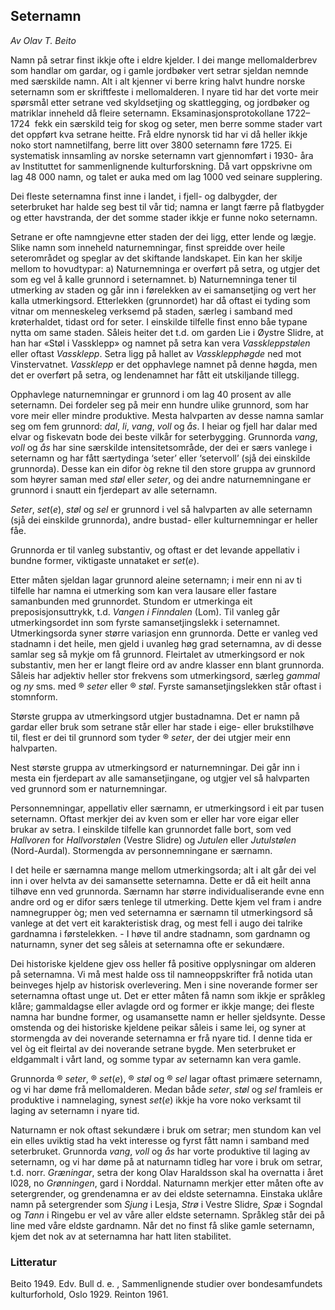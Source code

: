 ## Seternamn

*Av Olav T. Beito*

Namn på setrar finst ikkje ofte i eldre kjelder. I dei mange mellomalderbrev som handlar om gardar, og i gamle jordbøker vert setrar sjeldan nemnde med særskilde namn. Alt i alt kjenner vi berre kring halvt hundre norske seternamn som er skriftfeste i mellomalderen. I nyare tid har det vorte meir spørsmål etter setrane ved skyldsetjing og skattlegging, og jordbøker og matriklar inneheld då fleire seternamn. Eksaminasjonsprotokollane 1722–1724  fekk ein særskild teig for skog og seter, men berre somme stader vart det oppført kva setrane heitte. Frå eldre nynorsk tid har vi då heller ikkje noko stort namnetilfang, berre litt over 3800 seternamn føre 1725. Ei systematisk innsamling av norske seternamn vart gjennomført i 1930- åra av Instituttet for sammenlignende kulturforskning. Då vart oppskrivne om lag 48 000 namn, og talet er auka med om lag 1000 ved seinare supplering.

Dei fleste seternamna finst inne i landet, i fjell- og dalbygder, der seterbruket har halde seg best til vår tid; namna er langt færre på flatbygder og etter havstranda, der det somme stader ikkje er funne noko seternamn.

Setrane er ofte namngjevne etter staden der dei ligg, etter lende og lægje. Slike namn som inneheld naturnemningar, finst spreidde over heile seterområdet og speglar av det skiftande landskapet. Ein kan her skilje mellom to hovudtypar: a) Naturnemninga er overført på setra, og utgjer det som eg vel å kalle grunnord i seternamnet. b) Naturnemninga tener til utmerking av staden og går inn i førelekken av ei samansetjing og vert her kalla utmerkingsord. Etterlekken (grunnordet) har då oftast ei tyding som vitnar om menneskeleg verksemd på staden, særleg i samband med krøterhaldet, tidast ord for seter. I einskilde tilfelle finst enno båe typane nytta om same staden. Såleis heiter det t.d. om garden Lie i Øystre Slidre, at han har «Støl i Vassklepp» og namnet på setra kan vera _Vasskleppstølen_ eller oftast _Vassklepp_. Setra ligg på hallet av _Vassklepphøgde_ ned mot Vinstervatnet. _Vassklepp_ er det opphavlege namnet på denne høgda, men det er overført på setra, og lendenamnet har fått eit utskiljande tillegg.

Opphavlege naturnemningar er grunnord i om lag 40 prosent av alle seternamn. Dei fordeler seg på meir enn hundre ulike grunnord, som har vore meir eller mindre produktive. Mesta halvparten av desse namna samlar seg om fem grunnord: _dal_, _li_, _vang_, _voll_ og _ås_. I heiar og fjell har dalar med elvar og fiskevatn bode dei beste vilkår for seterbygging. Grunnorda _vang_, _voll_ og _ås_ har sine særskilde intensitetsområde, der dei er særs vanlege i seternamn og har fått særtydinga ‘seter’ eller ‘setervoll’ (sjå dei einskilde grunnorda). Desse kan ein difor òg rekne til den store gruppa av grunnord som høyrer saman med _støl_ eller _seter_, og dei andre naturnemningane er grunnord i snautt ein fjerdepart av alle seternamn.

_Seter_, _set_(_e_), _støl_ og _sel_ er grunnord i vel så halvparten av alle seternamn (sjå dei einskilde grunnorda), andre bustad- eller kulturnemningar er heller fåe.

Grunnorda er til vanleg substantiv, og oftast er det levande appellativ i bundne former, viktigaste unnataket er _set_(_e_).

Etter måten sjeldan lagar grunnord aleine seternamn; i meir enn ni av ti tilfelle har namna ei utmerking som kan vera lausare eller fastare samanbunden med grunnordet. Stundom er utmerkinga eit preposisjonsuttrykk, t.d. _Vangen i Finndalen_ (Lom). Til vanleg går utmerkingsordet inn som fyrste samansetjingslekk i seternamnet. Utmerkingsorda syner større variasjon enn grunnorda. Dette er vanleg ved stadnamn i det heile, men gjeld i uvanleg høg grad seternamna, av di desse samlar seg så mykje om få grunnord. Fleirtalet av utmerkingsord er nok substantiv, men her er langt fleire ord av andre klasser enn blant grunnorda. Såleis har adjektiv heller stor frekvens som utmerkingsord, særleg _gammal_ og _ny_ sms. med ® _seter_ eller ® _støl_. Fyrste samansetjingslekken står oftast i stomnform.

Største gruppa av utmerkingsord utgjer bustadnamna. Det er namn på gardar eller bruk som setrane står eller har stade i eige- eller brukstilhøve til, flest er dei til grunnord som tyder ® _seter_, der dei utgjer meir enn halvparten.

Nest største gruppa av utmerkingsord er naturnemningar. Dei går inn i mesta ein fjerdepart av alle samansetjingane, og utgjer vel så halvparten ved grunnord som er naturnemningar.

Personnemningar, appellativ eller særnamn, er utmerkingsord i eit par tusen seternamn. Oftast merkjer dei av kven som er eller har vore eigar eller brukar av setra. I einskilde tilfelle kan grunnordet falle bort, som ved _Hallvoren_ for _Hallvorstølen_ (Vestre Slidre) og _Jutulen_ eller _Jutulstølen_ (Nord-Aurdal). Stormengda av personnemningane er særnamn.

I det heile er særnamna mange mellom utmerkingsorda; alt i alt går dei vel inn i over helvta av dei samansette seternamna. Dette er då eit heilt anna tilhøve enn ved grunnorda. Særnamn har større individualiserande evne enn andre ord og er difor særs tenlege til utmerking. Dette kjem vel fram i andre namnegrupper òg; men ved seternamna er særnamn til utmerkingsord så vanlege at det vert eit karakteristisk drag, og mest fell i augo dei talrike gardnamna i førstelekken. - I høve til andre stadnamn, som gardnamn og naturnamn, syner det seg såleis at seternamna ofte er sekundære.

Dei historiske kjeldene gjev oss heller få positive opplysningar om alderen på seternamna. Vi må mest halde oss til namneoppskrifter frå notida utan beinveges hjelp av historisk overlevering. Men i sine noverande former ser seternamna oftast unge ut. Det er etter måten få namn som ikkje er språkleg klåre; gammaldagse eller avlagde ord og former er ikkje mange; dei fleste namna har bundne former, og usamansette namn er heller sjeldsynte. Desse omstenda og dei historiske kjeldene peikar såleis i same lei, og syner at stormengda av dei noverande seternamna er frå nyare tid. I denne tida er vel òg eit fleirtal av dei noverande setrane bygde. Men seterbruket er eldgammalt i vårt land, og somme typar av seternamn kan vera gamle.

Grunnorda ® _seter_, ® _set_(_e_), ® _støl_ og ® _sel_ lagar oftast primære seternamn, og vi har døme frå mellomalderen. Medan både _seter_, _støl_ og _sel_ framleis er produktive i namnelaging, synest _set_(_e_) ikkje ha vore noko verksamt til laging av seternamn i nyare tid.

Naturnamn er nok oftast sekundære i bruk om setrar; men stundom kan vel ein elles uviktig stad ha vekt interesse og fyrst fått namn i samband med seterbruket. Grunnorda _vang_, _voll_ og _ås_ har vorte produktive til laging av seternamn, og vi har døme på at naturnamn tidleg har vore i bruk om setrar, t.d. norr. _Græningar_, setra der kong Olav Haraldsson skal ha overnatta i året l028, no _Grønningen_, gard i Norddal. Naturnamn merkjer etter måten ofte av setergrender, og grendenamna er av dei eldste seternamna. Einstaka uklåre namn på setergrender som _Sjung_ i Lesja, _Strø_ i Vestre Slidre, _Spæ_ i Sogndal og _Tann_ i Ringebu er vel av våre aller eldste seternamn. Språkleg står dei på line med våre eldste gardnamn. Når det no finst få slike gamle seternamn, kjem det nok av at seternamna har hatt liten stabilitet.

### Litteratur
Beito 1949. Edv. Bull d. e. , Sammenlignende studier over bondesamfundets kulturforhold, Oslo 1929. Reinton 1961.
